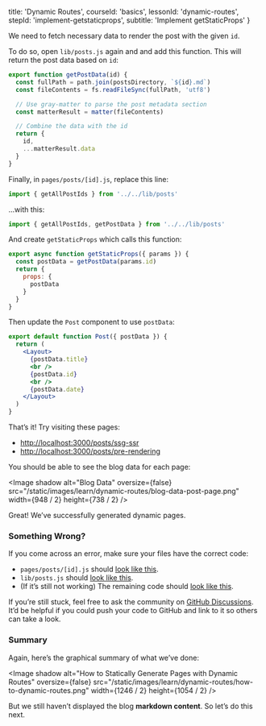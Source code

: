 
  title: 'Dynamic Routes',
  courseId: 'basics',
  lessonId: 'dynamic-routes',
  stepId: 'implement-getstaticprops',
  subtitle: 'Implement getStaticProps'
}

We need to fetch necessary data to render the post with the given `id`.

To do so, open `lib/posts.js` again and and add this function. This will return the post data based on `id`:

```jsx
export function getPostData(id) {
  const fullPath = path.join(postsDirectory, `${id}.md`)
  const fileContents = fs.readFileSync(fullPath, 'utf8')

  // Use gray-matter to parse the post metadata section
  const matterResult = matter(fileContents)

  // Combine the data with the id
  return {
    id,
    ...matterResult.data
  }
}
```

Finally, in `pages/posts/[id].js`, replace this line:

```js
import { getAllPostIds } from '../../lib/posts'
```

…with this:

```js
import { getAllPostIds, getPostData } from '../../lib/posts'
```

And create `getStaticProps` which calls this function:

```jsx
export async function getStaticProps({ params }) {
  const postData = getPostData(params.id)
  return {
    props: {
      postData
    }
  }
}
```

Then update the `Post` component to use `postData`:

```jsx
export default function Post({ postData }) {
  return (
    <Layout>
      {postData.title}
      <br />
      {postData.id}
      <br />
      {postData.date}
    </Layout>
  )
}
```

That’s it! Try visiting these pages:

- [http://localhost:3000/posts/ssg-ssr](http://localhost:3000/posts/ssg-ssr)
- [http://localhost:3000/posts/pre-rendering](http://localhost:3000/posts/pre-rendering)

You should be able to see the blog data for each page:

<Image
  shadow
  alt="Blog Data"
  oversize={false}
  src="/static/images/learn/dynamic-routes/blog-data-post-page.png"
  width={948 / 2}
  height={738 / 2}
/>

Great! We’ve successfully generated dynamic pages.

### Something Wrong?

If you come across an error, make sure your files have the correct code:

- `pages/posts/[id].js` should [look like this](https://github.com/zeit/next-learn-starter/blob/master/dynamic-routes-step-1/pages/posts/%5Bid%5D.js).
- `lib/posts.js` should [look like this](https://github.com/zeit/next-learn-starter/blob/master/dynamic-routes-step-1/lib/posts.js).
- (If it’s still not working) The remaining code should [look like this](https://github.com/zeit/next-learn-starter/tree/master/dynamic-routes-step-1).

If you’re still stuck, feel free to ask the community on [GitHub Discussions](https://github.com/zeit/next.js/discussions). It’d be helpful if you could push your code to GitHub and link to it so others can take a look.

### Summary

Again, here’s the graphical summary of what we’ve done:

<Image
  shadow
  alt="How to Statically Generate Pages with Dynamic Routes"
  oversize={false}
  src="/static/images/learn/dynamic-routes/how-to-dynamic-routes.png"
  width={1246 / 2}
  height={1054 / 2}
/>

But we still haven’t displayed the blog **markdown content**. So let’s do this next.

